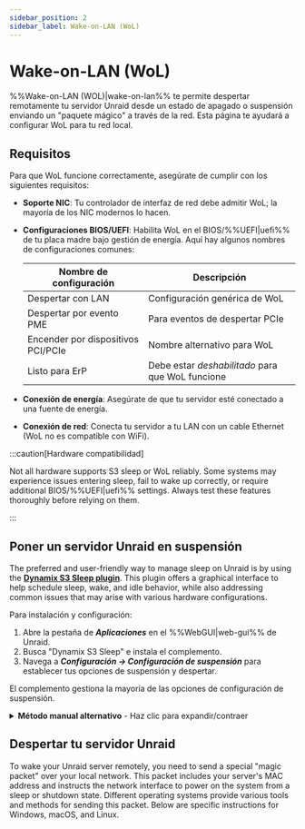 ```yaml
---
sidebar_position: 2
sidebar_label: Wake-on-LAN (WoL)
---
```



# Wake-on-LAN (WoL)

%%Wake-on-LAN (WOL)|wake-on-lan%% te permite despertar remotamente tu servidor Unraid desde un estado de apagado o suspensión enviando un "paquete mágico" a través de la red. Esta página te ayudará a configurar WoL para tu red local.

## Requisitos

Para que WoL funcione correctamente, asegúrate de cumplir con los siguientes requisitos:

- **Soporte NIC**: Tu controlador de interfaz de red debe admitir WoL; la mayoría de los NIC modernos lo hacen.

- **Configuraciones BIOS/UEFI**: Habilita WoL en el BIOS/%%UEFI|uefi%% de tu placa madre bajo gestión de energía. Aquí hay algunos nombres de configuraciones comunes:

  | Nombre de configuración            | Descripción                                      |
  | ---------------------------------- | ------------------------------------------------ |
  | Despertar con LAN                  | Configuración genérica de WoL                    |
  | Despertar por evento PME           | Para eventos de despertar PCIe                   |
  | Encender por dispositivos PCI/PCIe | Nombre alternativo para WoL                      |
  | Listo para ErP                     | Debe estar *deshabilitado* para que WoL funcione |

- **Conexión de energía**: Asegúrate de que tu servidor esté conectado a una fuente de energía.

- **Conexión de red**: Conecta tu servidor a tu LAN con un cable Ethernet (WoL no es compatible con WiFi).

:::caution[Hardware compatibilidad]

Not all hardware supports S3 sleep or WoL reliably. Some systems may experience issues entering sleep, fail to wake up correctly, or require additional BIOS/%%UEFI|uefi%% settings. Always test these features thoroughly before relying on them.

:::

## Poner un servidor Unraid en suspensión

The preferred and user-friendly way to manage sleep on Unraid is by using the [**Dynamix S3 Sleep plugin**](https://unraid.net/community/apps/c/plugins/p3?srsltid=AfmBOorpfP2Psw_bCorklf-QVCUHvADYGsdbsAH-4CldU4V2hWgoO-09#r:~:text=%3E%3E-,Dynamix%20S3%20Sleep,-Dynamix%20Repository). This plugin offers a graphical interface to help schedule sleep, wake, and idle behavior, while also addressing common issues that may arise with various hardware configurations.

Para instalación y configuración:

1. Abre la pestaña de ***Aplicaciones*** en el %%WebGUI|web-gui%% de Unraid.
2. Busca "Dynamix S3 Sleep" e instala el complemento.
3. Navega a ***Configuración → Configuración de suspensión*** para establecer tus opciones de suspensión y despertar.

El complemento gestiona la mayoría de las opciones de configuración de suspensión.

<details>
  <summary><strong>Método manual alternativo</strong> - Haz clic para expandir/contraer</summary>

  Si deseas más control o necesitas personalización avanzada, puedes configurar los ajustes de suspensión y WoL a través de la línea de comandos. Este método es recomendado para usuarios avanzados.

  Para configurar la suspensión manualmente:

  1. Conéctate a tu servidor usando el terminal %%WebGUI|web-gui%% o [%%SSH|ssh%%](../../system-administration/advanced-tools/command-line-interface.mdx#accessing-the-terminal).

  2. Identifica tu interfaz de red principal (generalmente `eth0`) ejecutando el siguiente comando:

     ```
     ifconfig
     ```

     Anota la dirección MAC (etiquetada como `ether`).

  3. Habilita WoL en la interfaz con este comando:

     ```
     ethtool -s eth0 wol g
     ```

  4. Pon el servidor en suspensión ingresando este comando:

     ```
     echo -n mem > /sys/power/state
     ```

  :::caution[Persistencia]
  Los ajustes de WoL configurados manualmente **no son persistentes** a través de los reinicios por defecto. Para hacerlos permanentes:

  1. Crea un archivo `go` en tu unidad flash en `/boot/config/go`.

  2. Agrega esta línea:

  ```
  /sbin/ethtool -s eth0 wol g
  ```

  :::
</details>

## Despertar tu servidor Unraid

To wake your Unraid server remotely, you need to send a special "magic packet" over your local network. This packet includes your server's MAC address and instructs the network interface to power on the system from a sleep or shutdown state. Different operating systems provide various tools and methods for sending this packet. Below are specific instructions for Windows, macOS, and Linux.

<Tabs>
  <TabItem value="Windows" label="Windows">
    <WakeOnLanWindows />
  </TabItem>

  <TabItem value="macOS" label="macOS">
    <WakeOnLanMacos />
  </TabItem>

  <TabItem value="Linux" label="Linux">
    <WakeOnLanLinux />
  </TabItem>
</Tabs>
